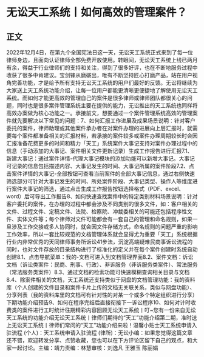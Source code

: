 # 无讼天工系统丨如何高效的管理案件？
## 正文
2022年12月4日，在第九个全国宪法日这一天，无讼天工系统正式来到了每一位律师身边，且面向认证律师全部免费开放使用。转眼间，无讼天工系统上线已两月有余，得益于行业律师们的支持和关注，得到了很多好评，也在不断地服务过程中收获了很多中肯建议。宝剑锋从磨砺出，唯有不断坚持匠心打磨产品，站在用户视角完善功能，才是给予所有支持无讼天工系统的用户们最好的反馈。无讼将继续为大家送上天工系统功能介绍，让每一位用户都能更清晰更便捷地了解使用无讼天工系统。而如何才能更高效的管理自己的案件是很多律师或律师团队都很关心的问题，同时也是很多案件管理系统主要在提供的能力，无讼推出的天工系统也同样将高效办案做为核心功能之一。承接前文，想要通过一个案件管理系统高效的管理案件就先要解决以下常见的问题：7、如何汇报工作进展及成果场景说明：针对客户委托的案件，律师助理或其他案件承办者在对案件办理的进展向上层汇报时，就需要每个案件都准备相关的汇报材料，若承接的案件较多或案件办理周期较长时会因汇报准备花费更多的时间和精力「天工」系统案件大事记支持对案件办理过程中的信息（手动添加的大事记、案件相关文件更新记录）生成工作报告进行汇报7.1、新建大事记：通过案件详情-代理大事记模块的添加功能可以新增大事记。大事记可记录的信息包括描述内容、大事记发生的时间、大事记所属的案件阶段7.2、点击案件详情的大事记-全部按钮可查看当前案件的全部大事记信息，通过右侧快速筛选部分可针对大事记发生的时间、所处案件阶段、大事记类型、操作人等维度进行案件大事记的筛选，通过点击生成工作报告按钮选择格式（PDF、excel、word）后可导出工作报告8、如何快速查找案件中的特定类别材料场景说明：针对客户委托的案件，在办理的过程中都会涉及不同类别的很多文件，如：客户相关的文件、过程文件、定稿文件、法院、检察院、冲裁委相关的可能还包括程序性文件、实体文件等；每个律师对文件可能都会有一套自己的管理和命名规则，如果一旦涉及工作交接或多人协同时，就会因文件存储方式，命名规则的问题严重的影响工作效率，所以一套比较规范的文档管理体系就会显得尤为重要「天工」系统根据行业内非常优秀的天同律师事务所诉讼41步法，沉淀高端疑难民商事诉讼流程的同时，也对文件存放的目录结构进行了标准化的定义并在每个案件创建时系统自动创建8.1、点击导航菜单：我的-文档可进入到文档管理界面8.2、案件文档：诉讼文档（诉讼类案件：民商、刑事、行政）、非诉服务（非诉服务类案件）、常法服务（常法服务类案件）8.3、通过文档的检索功能可快速模糊查询相关目录与文档8.4、除案件相关的文档，天工系统还支持类似于网盘的文档管理功能：我的资料库（个人创建的文件目录和案件卡片上传的文档无关联关系，类似与网盘功能）、分享列表（我的资料库里的文档可有针对性的对某一个或多个特定组织进行分享）下期功能介绍预告9、如何在程序完结后直接衔接下一诉讼程序10、如何对计时收费类的案件进行工时统计往期精彩内容回顾无讼天工系统丨叮~您有一份来自无讼天工系统的功能介绍无讼天工系统丨律师们期待的“天工”功能介绍第二期，准时送上无讼天工系统丨律师们常问的“天工”功能介绍来啦！温馨小贴士天工系统申请入驻流程 (个人)：天工系统申请入驻流程 (律所)：无讼小编：如果您觉得这篇文章还不错，欢迎转发分享、点赞收藏，您也可以在下方评论区留下自己的观点，和大家一起讨论。主编：靖力责编：林慧审核：刘逸凡 王雅玉 陈丽娟